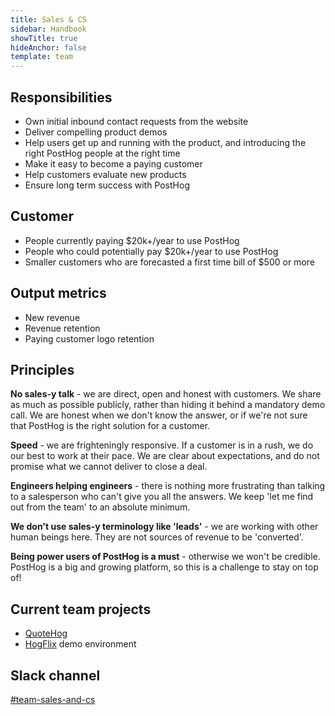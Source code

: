 ```yaml
---
title: Sales & CS
sidebar: Handbook
showTitle: true
hideAnchor: false
template: team
---
```


## Responsibilities

* Own initial inbound contact requests from the website
* Deliver compelling product demos
* Help users get up and running with the product, and introducing the right PostHog people at the right time
* Make it easy to become a paying customer
* Help customers evaluate new products
* Ensure long term success with PostHog

## Customer

- People currently paying $20k+/year to use PostHog
- People who could potentially pay $20k+/year to use PostHog
- Smaller customers who are forecasted a first time bill of $500 or more

## Output metrics

* New revenue
* Revenue retention
* Paying customer logo retention

## Principles

**No sales-y talk** - we are direct, open and honest with customers. We share as much as possible publicly, rather than hiding it behind a mandatory demo call. We are honest when we don't know the answer, or if we're not sure that PostHog is the right solution for a customer.

**Speed** - we are frighteningly responsive. If a customer is in a rush, we do our best to work at their pace. We are clear about expectations, and do not promise what we cannot deliver to close a deal.

**Engineers helping engineers** - there is nothing more frustrating than talking to a salesperson who can't give you all the answers. We keep 'let me find out from the team' to an absolute minimum.

**We don't use sales-y terminology like 'leads'** - we are working with other human beings here. They are not sources of revenue to be 'converted'.

**Being power users of PostHog is a must** - otherwise we won't be credible. PostHog is a big and growing platform, so this is a challenge to stay on top of!

## Current team projects

- [QuoteHog](https://quote.posthog.net/auth/signin)
- [HogFlix](https://github.com/PostHog/posthog-demo-3000) demo environment

## Slack channel

[#team-sales-and-cs](https://posthog.slack.com/archives/C01MGUHFH6G)
